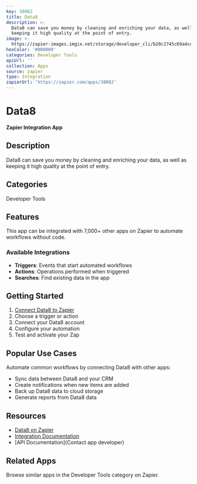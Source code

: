 ```yaml
---
key: 38082
title: Data8
description: >-
  Data8 can save you money by cleaning and enriching your data, as well as
  keeping it high quality at the point of entry.
image: >-
  https://zapier-images.imgix.net/storage/developer_cli/b20c2745c69a4ce0b93d773d30e3c10d.png?auto=format%2Ccompress&ixlib=python-3.0.0&q=50
hexColor: '#000000'
categories: Developer Tools
apiUrl: ''
collection: Apps
source: zapier
type: Integration
zapierUrl: 'https://zapier.com/apps/38082'
---
```

# Data8

**Zapier Integration App**

## Description

Data8 can save you money by cleaning and enriching your data, as well as keeping it high quality at the point of entry.

## Categories

Developer Tools

## Features

This app can be integrated with 7,000+ other apps on Zapier to automate workflows without code.

### Available Integrations

- **Triggers**: Events that start automated workflows
- **Actions**: Operations performed when triggered
- **Searches**: Find existing data in the app

## Getting Started

1. [Connect Data8 to Zapier](https://zapier.com/apps/38082)
2. Choose a trigger or action
3. Connect your Data8 account
4. Configure your automation
5. Test and activate your Zap

## Popular Use Cases

Automate common workflows by connecting Data8 with other apps:

- Sync data between Data8 and your CRM
- Create notifications when new items are added
- Back up Data8 data to cloud storage
- Generate reports from Data8 data

## Resources

- [Data8 on Zapier](https://zapier.com/apps/38082)
- [Integration Documentation](https://zapier.com/apps/38082/integrations)
- [API Documentation](Contact app developer)

## Related Apps

Browse similar apps in the Developer Tools category on Zapier.

